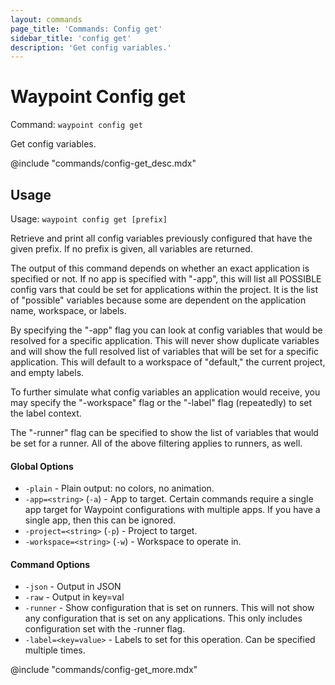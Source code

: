 ```yaml
---
layout: commands
page_title: 'Commands: Config get'
sidebar_title: 'config get'
description: 'Get config variables.'
---
```


# Waypoint Config get

Command: `waypoint config get`

Get config variables.

@include "commands/config-get_desc.mdx"

## Usage

Usage: `waypoint config get [prefix]`

Retrieve and print all config variables previously configured that have
the given prefix. If no prefix is given, all variables are returned.

The output of this command depends on whether an exact application is
specified or not. If no app is specified with "-app", this will list
all POSSIBLE config vars that could be set for applications within the project.
It is the list of "possible" variables because some are dependent on the
application name, workspace, or labels.

By specifying the "-app" flag you can look at config variables that
would be resolved for a specific application. This will never show duplicate
variables and will show the full resolved list of variables that will be
set for a specific application. This will default to a workspace of "default,"
the current project, and empty labels.

To further simulate what config variables an application would receive,
you may specify the "-workspace" flag or the "-label" flag (repeatedly)
to set the label context.

The "-runner" flag can be specified to show the list of variables that
would be set for a runner. All of the above filtering applies to runners,
as well.

#### Global Options

- `-plain` - Plain output: no colors, no animation.
- `-app=<string>` (`-a`) - App to target. Certain commands require a single app target for Waypoint configurations with multiple apps. If you have a single app, then this can be ignored.
- `-project=<string>` (`-p`) - Project to target.
- `-workspace=<string>` (`-w`) - Workspace to operate in.

#### Command Options

- `-json` - Output in JSON
- `-raw` - Output in key=val
- `-runner` - Show configuration that is set on runners. This will not show any configuration that is set on any applications. This only includes configuration set with the -runner flag.
- `-label=<key=value>` - Labels to set for this operation. Can be specified multiple times.

@include "commands/config-get_more.mdx"
